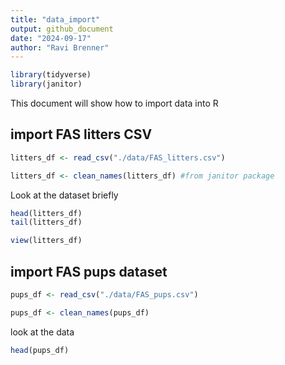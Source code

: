 ```yaml
---
title: "data_import"
output: github_document
date: "2024-09-17"
author: "Ravi Brenner"
---
```


```r
library(tidyverse)
library(janitor)
```


This document will show how to import data into R

## import FAS litters CSV

```r
litters_df <- read_csv("./data/FAS_litters.csv") 

litters_df <- clean_names(litters_df) #from janitor package
```

Look at the dataset briefly
```r
head(litters_df)
tail(litters_df)
```

```r
view(litters_df)
```

## import FAS pups dataset

```r
pups_df <- read_csv("./data/FAS_pups.csv")

pups_df <- clean_names(pups_df)
```

look at the data
```r
head(pups_df)
```


